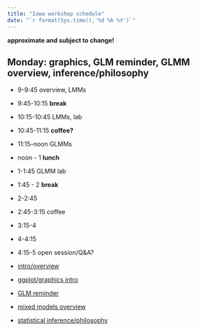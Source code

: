 ```yaml
---
title: "Iowa workshop schedule"
date: "`r format(Sys.time(),'%d %b %Y')`"
---
```


**approximate and subject to change!**

## Monday: graphics, GLM reminder, GLMM overview, inference/philosophy

* 9-9:45 overview, LMMs
* 9:45-10:15 **break**
* 10:15-10:45 LMMs, lab
* 10:45-11:15 **coffee?**
* 11:15-noon GLMMs
* noon - 1 **lunch**
* 1-1:45 GLMM lab
* 1:45 - 2 **break**
* 2-2:45 
* 2:45-3:15 coffee
* 3:15-4
* 4-4:15
* 4:15-5 open session/Q&A?

- [intro/overview](notes/intro.html)
- [ggplot/graphics intro](notes/datavis.html)
- [GLM reminder](notes/glm_basic.html)
- [mixed models overview](notes/glmm.slides.html)
- [statistical inference/philosophy](notes/model_inference.html)

